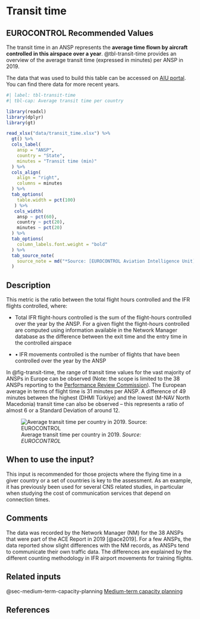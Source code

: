# Transit time {#sec-transit-time}

## EUROCONTROL Recommended Values

The transit time in an ANSP represents the **average time flown by aircraft controlled in this airspace over a year**. 
@tbl-transit-time provides an overview of the average transit 
time (expressed in minutes) per ANSP in 2019.

The data that was used to build this table can be accessed on [AIU portal](https://ansperformance.eu/data/).
You can find there data for more recent years.

```r
#| label: tbl-transit-time
#| tbl-cap: Average transit time per country

library(readxl)
library(dplyr)
library(gt)

read_xlsx("data/transit_time.xlsx") %>%
  gt() %>%
  cols_label(
    ansp = "ANSP",
    country = "State",
    minutes = "Transit time (min)"
  ) %>%
  cols_align(
    align = "right",
    columns = minutes
  ) %>% 
  tab_options(
    table.width = pct(100)
   ) %>% 
   cols_width(
    ansp ~ pct(60),
    country ~ pct(20),
    minutes ~ pct(20)
  ) %>% 
  tab_options(
    column_labels.font.weight = "bold"
  ) %>%
  tab_source_note(
    source_note = md("*Source: [EUROCONTROL Aviation Intelligence Unit](https://ansperformance.eu/data/)*")
  )
```

## Description

This metric is the ratio between the total flight hours controlled and the IFR 
flights controlled, where: 

* Total IFR flight-hours controlled is the sum of the flight-hours controlled 
over the year by the ANSP. For a given flight the flight-hours controlled are 
computed using information available in the Network Manager database as the 
difference between the exit time and the entry time in the controlled airspace

* •	IFR movements controlled is the number of flights that have been controlled
over the year by the ANSP

In @fig-transit-time, the range of transit time values for the vast majority of 
ANSPs in Europe can be observed (Note: the scope is limited to the 38 ANSPs 
reporting to the [Performance Review Commission](https://ansperformance.eu/about/prc/)).
The European average in terms 
of flight time is 31 minutes per ANSP. A difference of 49 minutes between the 
highest (DHMI Türkiye) and the lowest (M-NAV North Macedonia) transit time can
also be observed – this represents a ratio of almost 6 or a Standard Deviation 
of around 12.

![Average transit time per country in 2019. *Source: EUROCONTROL*](figures/transit_time.svg){#fig-transit-time fig-align=center}

## When to use the input?

This input is recommended for those projects where the flying time in a giver
country or a set of countries is key to the assessment. As an example, it has 
previously been used for several CNS related studies, in particular when studying 
the cost of communication services that depend on connection times.

## Comments

The data was recorded by the Network Manager (NM) for the 38 ANSPs that were part
of the ACE Report in 2019 [@ace2019]. For a few ANSPs, the data reported show 
slight differences with the NM records, as ANSPs tend to communicate their own 
traffic data. The differences are explained by the different counting methodology 
in IFR airport movements for training flights.

## Related inputs

@sec-medium-term-capacity-planning [Medium-term capacity planning](#sec-medium-term-capacity-planning)

## References
